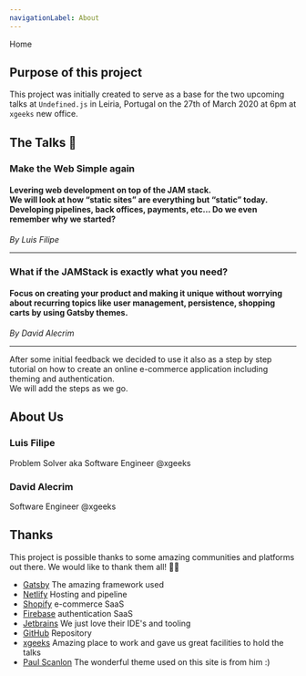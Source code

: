 ```yaml
---
navigationLabel: About
---
```

<Box p={2} mb={2} color="white" bg="surface">
    <Link href="/">Home</Link>
</Box>
<br/>

## Purpose of this project

This project was initially created to serve as a base for the two upcoming talks at `Undefined.js` in Leiria, Portugal on the 27th of March 2020 at 6pm at `xgeeks` new office.

## The Talks 👐

### Make the Web Simple again

#### Levering web development on top of the JAM stack.<br/>We will look at how “static sites” are everything but “static” today.<br/>Developing pipelines, back offices, payments, etc… Do we even remember why we started?
_By Luis Filipe_

---

### What if the JAMStack is exactly what you need?

#### Focus on creating your product and making it unique without worrying about recurring topics like user management, persistence, shopping carts by using Gatsby themes.
_By David Alecrim_   

---

After some initial feedback we decided to use it also as a step by step tutorial on how to create an online e-commerce application including theming and authentication.   
We will add the steps as we go.

## About Us

### Luis Filipe
Problem Solver aka Software Engineer @xgeeks

### David Alecrim
Software Engineer @xgeeks

## Thanks

This project is possible thanks to some amazing communities and platforms out there. We would like to thank them all! 🙌🏻

* [Gatsby](https://www.gatsbyjs.org/) The amazing framework used
* [Netlify](https://www.netlify.com/) Hosting and pipeline
* [Shopify](https://www.shopify.com/) e-commerce SaaS
* [Firebase](https://firebase.google.com/) authentication SaaS
* [Jetbrains](https://www.jetbrains.com/) We just love their IDE's and tooling
* [GitHub](https://github.com/) Repository
* [xgeeks](https://www.xgeeks.io/) Amazing place to work and gave us great facilities to hold the talks
* [Paul Scanlon](https://www.pauliescanlon.io/) The wonderful theme used on this site is from him :)

